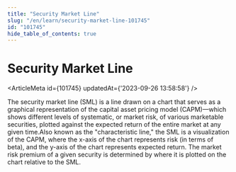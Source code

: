 ```yaml
---
title: "Security Market Line"
slug: "/en/learn/security-market-line-101745"
id: "101745"
hide_table_of_contents: true
---
```



# Security Market Line

<ArticleMeta id={101745} updatedAt={'2023-09-26 13:58:58'} />
<div className='border-solid border-b border-t-0 my-4 border-[var(--ifm-color-gray-300)]' />

The security market line (SML) is a line drawn on a chart that serves as a graphical representation of the capital asset pricing model (CAPM)—which shows different levels of systematic, or market risk, of various marketable securities, plotted against the expected return of the entire market at any given time.Also known as the "characteristic line," the SML is a visualization of the CAPM, where the x-axis of the chart represents risk (in terms of beta), and the y-axis of the chart represents expected return. The market risk premium of a given security is determined by where it is plotted on the chart relative to the SML.
